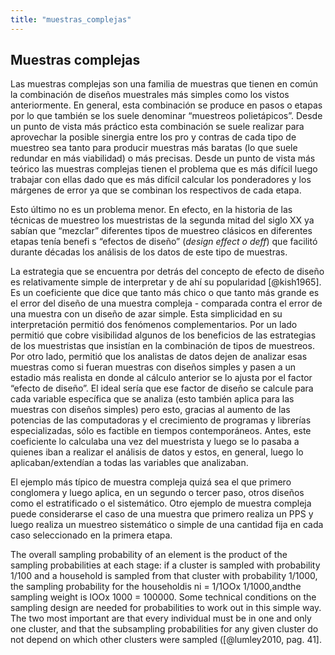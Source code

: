 ```yaml
---
title: "muestras_complejas"
---
```


## Muestras complejas

Las muestras complejas son una familia de muestras que tienen en común la combinación de diseños muestrales más simples como los vistos anteriormente. En general, esta combinación se produce en pasos o etapas por lo que también se los suele denominar "muestreos polietápicos". Desde un punto de vista más práctico esta combinación se suele realizar para aprovechar la posible sinergia entre los pro y contras de cada tipo de muestreo sea tanto para producir muestras más baratas (lo que suele redundar en más viabilidad) o más precisas. Desde un punto de vista más teórico las muestras complejas tienen el problema que es más difícil luego trabajar con ellas dado que es más difícil calcular los ponderadores y los márgenes de error ya que se combinan los respectivos de cada etapa.

Esto último no es un problema menor. En efecto, en la historia de las técnicas de muestreo los muestristas de la segunda mitad del siglo XX ya sabían que "mezclar" diferentes tipos de muestreo clásicos en diferentes etapas tenía benefi s "efectos de diseño" (*design effect o deff*) que facilitó durante décadas los análisis de los datos de este tipo de muestras.

La estrategia que se encuentra por detrás del concepto de efecto de diseño es relativamente simple de interpretar y de ahí su popularidad [@kish1965]. Es un coeficiente que dice que tanto más chico o que tanto más grande es el error del diseño de una muestra compleja - comparada contra el error de una muestra con un diseño de azar simple. Esta simplicidad en su interpretación permitió dos fenómenos complementarios. Por un lado permitió que cobre visibilidad algunos de los beneficios de las estrategias de los muestristas que insistían en la combinación de tipos de muestreos. Por otro lado, permitió que los analistas de datos dejen de analizar esas muestras como si fueran muestras con diseños simples y pasen a un estadio más realista en donde al cálculo anterior se lo ajusta por el factor "efecto de diseño". El ideal sería que ese factor de diseño se calcule para cada variable específica que se analiza (esto también aplica para las muestras con diseños simples) pero esto, gracias al aumento de las potencias de las computadoras y el crecimiento de programas y librerías especializadas, sólo es factible en tiempos contemporáneos. Antes, este coeficiente lo calculaba una vez del muestrista y luego se lo pasaba a quienes iban a realizar el análisis de datos y estos, en general, luego lo aplicaban/extendían a todas las variables que analizaban.

El ejemplo más típico de muestra compleja quizá sea el que primero conglomera y luego aplica, en un segundo o tercer paso, otros diseños como el estratificado o el sistemático. Otro ejemplo de muestra compleja puede considerarse el caso de una muestra que primero realiza un PPS y luego realiza un muestreo sistemático o simple de una cantidad fija en cada caso seleccionado en la primera etapa.

The overall sampling probability of an element is the product of the sampling probabilities at each stage: if a cluster is sampled with probability 1/100 and a household is sampled from that cluster with probability 1/1000, the sampling probability for the householdis ni = 1/1OOx 1/1000,andthe sampling weight is lOOx 1000 = 100000. Some technical conditions on the sampling design are needed for probabilities to work out in this simple way. The two most important are that every individual must be in one and only one cluster, and that the subsampling probabilities for any given cluster do not depend on which other clusters were sampled ([@lumley2010, pag. 41].
